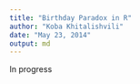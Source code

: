```yaml
---
title: "Birthday Paradox in R"
author: "Koba Khitalishvili"
date: "May 23, 2014"
output: md
---
```


In progress
